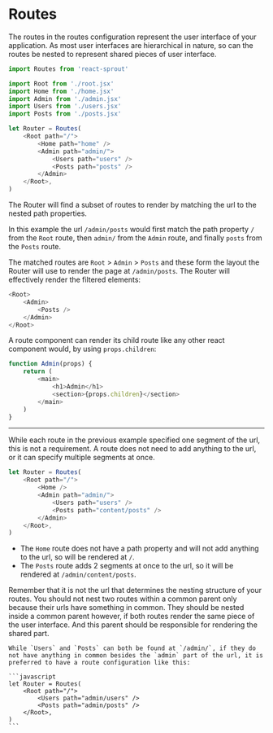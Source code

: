 # Routes

The routes in the routes configuration represent the user interface of your application.
As most user interfaces are hierarchical in nature, so can the routes be nested to represent shared pieces of user interface.

```javascript
import Routes from 'react-sprout'

import Root from './root.jsx'
import Home from './home.jsx'
import Admin from './admin.jsx'
import Users from './users.jsx'
import Posts from './posts.jsx'

let Router = Routes(
	<Root path="/">
		<Home path="home" />
		<Admin path="admin/">
			<Users path="users" />
			<Posts path="posts" />
		</Admin>
	</Root>,
)
```

The Router will find a subset of routes to render by matching the url to the nested path properties.

In this example the url `/admin/posts` would first match the path property `/` from the `Root` route, then `admin/` from the `Admin` route, and finally `posts` from the `Posts` route.

The matched routes are `Root` > `Admin` > `Posts` and these form the layout the Router will use to render the page at `/admin/posts`. The Router will effectively render the filtered elements:

```javascript
<Root>
	<Admin>
		<Posts />
	</Admin>
</Root>
```

A route component can render its child route like any other react component would, by using `props.children`:

```javascript
function Admin(props) {
	return (
		<main>
			<h1>Admin</h1>
			<section>{props.children}</section>
		</main>
	)
}
```

<hr />

While each route in the previous example specified one segment of the url, this is not a requirement. A route does not need to add anything to the url, or it can specify multiple segments at once.

```javascript
let Router = Routes(
	<Root path="/">
		<Home />
		<Admin path="admin/">
			<Users path="users" />
			<Posts path="content/posts" />
		</Admin>
	</Root>,
)
```

- The `Home` route does not have a path property and will not add anything to the url, so will be rendered at `/`.
- The `Posts` route adds 2 segments at once to the url, so it will be rendered at `/admin/content/posts`.

<Note>
	Remember that it is not the url that determines the nesting structure of your routes. You should not nest two routes within a common parent only because their urls have something in common.
	They should be nested inside a common parent however, if both routes render the same piece of the user interface. And this parent should be responsible for rendering the shared part.

    While `Users` and `Posts` can both be found at `/admin/`, if they do not have anything in common besides the `admin` part of the url, it is preferred to have a route configuration like this:

    ```javascript
    let Router = Routes(
    	<Root path="/">
    		<Users path="admin/users" />
    		<Posts path="admin/posts" />
    	</Root>,
    )
    ```

</Note>

